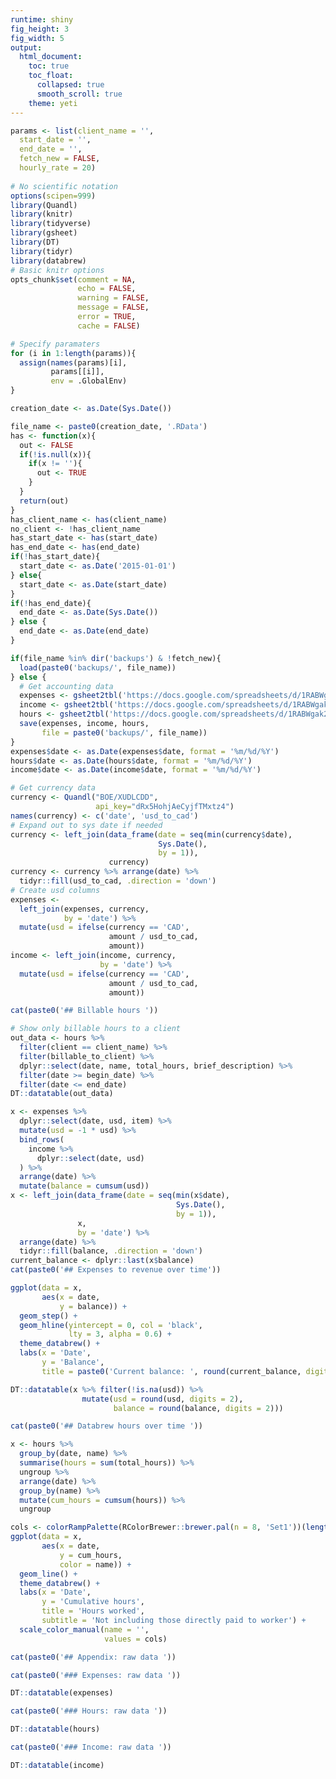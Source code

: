 ```yaml
---
runtime: shiny
fig_height: 3
fig_width: 5
output:
  html_document:
    toc: true
    toc_float:
      collapsed: true
      smooth_scroll: true
    theme: yeti
---
```


```r
params <- list(client_name = '',
  start_date = '',
  end_date = '',
  fetch_new = FALSE,
  hourly_rate = 20)
  
# No scientific notation
options(scipen=999)
library(Quandl)
library(knitr)
library(tidyverse)
library(gsheet)
library(DT)
library(tidyr)
library(databrew)
# Basic knitr options
opts_chunk$set(comment = NA, 
               echo = FALSE, 
               warning = FALSE, 
               message = FALSE, 
               error = TRUE, 
               cache = FALSE)
```

```r
# Specify paramaters
for (i in 1:length(params)){
  assign(names(params)[i],
         params[[i]],
         env = .GlobalEnv)
}

creation_date <- as.Date(Sys.Date())
```

```r
file_name <- paste0(creation_date, '.RData')
has <- function(x){
  out <- FALSE
  if(!is.null(x)){
    if(x != ''){
      out <- TRUE
    }
  }
  return(out)
}
has_client_name <- has(client_name)
no_client <- !has_client_name
has_start_date <- has(start_date)
has_end_date <- has(end_date)
if(!has_start_date){
  start_date <- as.Date('2015-01-01')
} else{
  start_date <- as.Date(start_date)
}
if(!has_end_date){
  end_date <- as.Date(Sys.Date())
} else {
  end_date <- as.Date(end_date)
}

if(file_name %in% dir('backups') & !fetch_new){
  load(paste0('backups/', file_name))
} else {
  # Get accounting data
  expenses <- gsheet2tbl('https://docs.google.com/spreadsheets/d/1RABWgak2e2i2blu1tLUmbNHagJGrh7MPbivuXB2TCDM/edit?usp=sharing', sheetid = '')
  income <- gsheet2tbl('https://docs.google.com/spreadsheets/d/1RABWgak2e2i2blu1tLUmbNHagJGrh7MPbivuXB2TCDM/edit#gid=684913063')
  hours <- gsheet2tbl('https://docs.google.com/spreadsheets/d/1RABWgak2e2i2blu1tLUmbNHagJGrh7MPbivuXB2TCDM/edit#gid=565858805')
  save(expenses, income, hours,
       file = paste0('backups/', file_name))
}
expenses$date <- as.Date(expenses$date, format = '%m/%d/%Y')
hours$date <- as.Date(hours$date, format = '%m/%d/%Y')
income$date <- as.Date(income$date, format = '%m/%d/%Y')

# Get currency data
currency <- Quandl("BOE/XUDLCDD", 
                   api_key="dRx5HohjAeCyjfTMxtz4")
names(currency) <- c('date', 'usd_to_cad')
# Expand out to sys date if needed
currency <- left_join(data_frame(date = seq(min(currency$date),
                                 Sys.Date(),
                                 by = 1)),
                      currency) 
currency <- currency %>% arrange(date) %>%
  tidyr::fill(usd_to_cad, .direction = 'down')
# Create usd columns
expenses <-
  left_join(expenses, currency,
            by = 'date') %>%
  mutate(usd = ifelse(currency == 'CAD',
                      amount / usd_to_cad,
                      amount))
income <- left_join(income, currency,
                    by = 'date') %>%
  mutate(usd = ifelse(currency == 'CAD',
                      amount / usd_to_cad,
                      amount))
```

```r
cat(paste0('## Billable hours '))
```

```r
# Show only billable hours to a client
out_data <- hours %>%
  filter(client == client_name) %>%
  filter(billable_to_client) %>%
  dplyr::select(date, name, total_hours, brief_description) %>%
  filter(date >= begin_date) %>%
  filter(date <= end_date)
DT::datatable(out_data)
```


```r
x <- expenses %>%
  dplyr::select(date, usd, item) %>%
  mutate(usd = -1 * usd) %>%
  bind_rows(
    income %>%
      dplyr::select(date, usd)
  ) %>%
  arrange(date) %>%
  mutate(balance = cumsum(usd))
x <- left_join(data_frame(date = seq(min(x$date),
                                     Sys.Date(),
                                     by = 1)),
               x,
               by = 'date') %>%
  arrange(date) %>%
  tidyr::fill(balance, .direction = 'down')
current_balance <- dplyr::last(x$balance)
cat(paste0('## Expenses to revenue over time'))
```

```r
ggplot(data = x,
       aes(x = date,
           y = balance)) +
  geom_step() +
  geom_hline(yintercept = 0, col = 'black',
             lty = 3, alpha = 0.6) +
  theme_databrew() +
  labs(x = 'Date',
       y = 'Balance',
       title = paste0('Current balance: ', round(current_balance, digits = 2), ' USD'))
```


```r
DT::datatable(x %>% filter(!is.na(usd)) %>%
                mutate(usd = round(usd, digits = 2),
                       balance = round(balance, digits = 2)))
```



```r
cat(paste0('## Databrew hours over time '))
```

```r
x <- hours %>%
  group_by(date, name) %>%
  summarise(hours = sum(total_hours)) %>%
  ungroup %>%
  arrange(date) %>%
  group_by(name) %>%
  mutate(cum_hours = cumsum(hours)) %>%
  ungroup

cols <- colorRampPalette(RColorBrewer::brewer.pal(n = 8, 'Set1'))(length(unique(x$name)))
ggplot(data = x,
       aes(x = date,
           y = cum_hours,
           color = name)) +
  geom_line() +
  theme_databrew() +
  labs(x = 'Date',
       y = 'Cumulative hours',
       title = 'Hours worked',
       subtitle = 'Not including those directly paid to worker') +
  scale_color_manual(name = '',
                     values = cols)
```

```r
cat(paste0('## Appendix: raw data '))
```

```r
cat(paste0('### Expenses: raw data '))
```

```r
DT::datatable(expenses)
```


```r
cat(paste0('### Hours: raw data '))
```

```r
DT::datatable(hours)
```

```r
cat(paste0('### Income: raw data '))
```

```r
DT::datatable(income)
```
